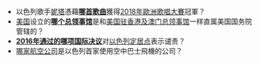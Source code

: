 *以色列歌手[[妮塔·巴茨萊|妮塔]]憑藉'''[[Toy_(歌曲)|哪首歌曲]]'''獲得[[2018年歐洲歌唱大賽|2018年歐洲歌唱大賽]]冠軍？
*[[美国|美国]]设立的'''[[美國駐耶路撒冷總領事館|哪个总领事馆]]'''是和[[美国驻香港及澳门总领事馆|美国驻香港及澳门总领事馆]]一样直属美国国务院管辖的？
*[[联合国安全理事会第2334号决议|'''2016年通过的哪项国际决议''']]对[[以色列定居点|以色列定居点]]表示谴责？
*[[以斯雷航空|哪家航空公司]]是以色列首家使用空中巴士飛機的公司？